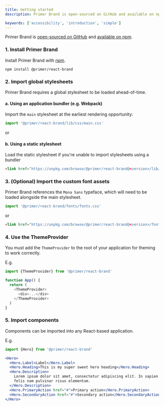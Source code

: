 ```yaml
---
title: Getting started
description: Primer Brand is open-sourced on GitHub and available on npm.

keywords: ['accessibility', 'introduction', 'simple']
---
```


Primer Brand is [open-sourced on GitHub](https://github.com/primer/brand) and [available on npm](https://www.npmjs.com/package/@primer/react-brand).

### 1. Install Primer Brand

Install Primer Brand with [npm](https://www.npmjs.com/).

```shell
npm install @primer/react-brand
```

### 2. Import global stylesheets

Primer Brand requires a global stylesheet to be loaded ahead-of-time.

#### a. Using an application bundler (e.g. Webpack)

Import the `main` stylesheet at the earliest rendering opportunity:

```js
import '@primer/react-brand/lib/css/main.css'
```

or

#### b. Using a static stylesheet

Load the static stylesheet if you're unable to import stylesheets using a bundler

```html
<link href="https://unpkg.com/browse/@primer/react-brand@<version>/lib/css/main.css" rel="stylesheet" />
```

### 3. (Optional) Import the custom font assets

Primer Brand references the `Mona Sans` typeface, which will need to be loaded alongside the main stylesheet.

```js
import '@primer/react-brand/fonts/fonts.css'
```

or

```html
<link href="https://unpkg.com/browse/@primer/react-brand@<version>/fonts/fonts.css" rel="stylesheet" />
```

### 4. Use the ThemeProvider

You must add the `ThemeProvider` to the root of your application for theming to work correctly.

E.g.

```js
import {ThemeProvider} from '@primer/react-brand'

function App() {
  return (
    <ThemeProvider>
      <div>...</div>
    </ThemeProvider>
  )
}
```

### 5. Import components

Components can be imported into any React-based application.

E.g.

```js
import {Hero} from '@primer/react-brand'
```

```jsx
<Hero>
  <Hero.Label>Label</Hero.Label>
  <Hero.Heading>This is my super sweet hero heading</Hero.Heading>
  <Hero.Description>
    Lorem ipsum dolor sit amet, consectetur adipiscing elit. In sapien sit ullamcorper id. Aliquam luctus sed turpis
    felis nam pulvinar risus elementum.
  </Hero.Description>
  <Hero.PrimaryAction href="#">Primary action</Hero.PrimaryAction>
  <Hero.SecondaryAction href="#">Secondary action</Hero.SecondaryAction>
</Hero>
```
